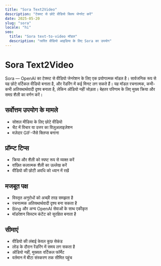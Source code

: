 ```yaml
---
title: "Sora Text2Video"
description: "टेक्स्ट से छोटे वीडियो क्लिप जेनरेट करें"
date: 2025-05-20
slug: "sora"
locale: "hi"
seo:
  title: "Sora text-to-video मॉडल"
  description: "त्वरित वीडियो आइडिया के लिए Sora का उपयोग"
---
```


# Sora Text2Video

Sora — OpenAI का टेक्स्ट से वीडियो जेनरेशन के लिए एक प्रयोगात्मक मॉडल है। सार्वजनिक रूप से यह छोटे वर्टिकल वीडियो बनाता है, और रेंडरिंग में कई मिनट लग सकते हैं। यह मॉडल रचनात्मक, कभी-कभी अतियथार्थवादी दृश्य बनाता है, लेकिन ऑडियो नहीं जोड़ता। बेहतर परिणाम के लिए मुख्य क्रिया और समग्र शैली का वर्णन करें।

## सर्वोत्तम उपयोग के मामले

- सोशल मीडिया के लिए छोटे वीडियो
- चैट में विचार या उत्तर का विज़ुअलाइज़ेशन
- मज़ेदार GIF-जैसे क्लिप्स बनाना

## प्रॉम्प्ट टिप्स

- क्रिया और शैली को स्पष्ट रूप से व्यक्त करें
- वांछित कलात्मक शैली का उल्लेख करें
- वीडियो की छोटी अवधि को ध्यान में रखें

## मजबूत पक्ष

- विस्तृत अनुरोधों को अच्छी तरह समझता है
- रचनात्मक अतियथार्थवादी दृश्य बना सकता है
- Bing और अन्य OpenAI सेवाओं के साथ एकीकृत
- मॉडरेशन सिस्टम कंटेंट को सुरक्षित बनाता है

## सीमाएं

- वीडियो की लंबाई केवल कुछ सेकंड
- लोड के दौरान रेंडरिंग में समय लग सकता है
- ऑडियो नहीं, मुख्यतः वर्टिकल फॉर्मेट
- वर्तमान में बीटा संस्करण तक सीमित पहुंच

